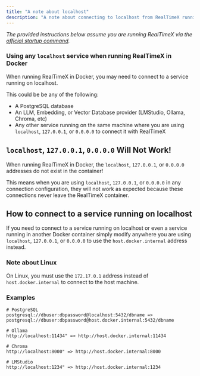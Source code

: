 ```yaml
---
title: "A note about localhost"
description: "A note about connecting to localhost from RealTimeX running in Docker"
---
```


_The provided instructions below assume you are running RealTimeX via the [official startup command](quickstart)._

### Using any `localhost` service when running RealTimeX in Docker

When running RealTimeX in Docker, you may need to connect to a service running on localhost.

This could be be any of the following:
- A PostgreSQL database
- An LLM, Embedding, or Vector Database provider (LMStudio, Ollama, Chroma, etc)
- Any other service running on the same machine where you are using `localhost`, `127.0.0.1`, or `0.0.0.0` to connect it with RealTimeX

## `localhost`, `127.0.0.1`, `0.0.0.0` Will Not Work!

When running RealTimeX in Docker, the `localhost`, `127.0.0.1`, or `0.0.0.0` addresses do not exist in the container!

This means when you are using `localhost`, `127.0.0.1`, or `0.0.0.0` in any connection configuration, they will not work as expected because these connections never leave the RealTimeX container.

## How to connect to a service running on localhost

If you need to connect to a service running on localhost or even a service running in another Docker container simply
modify anywhere you are using `localhost`, `127.0.0.1`, or `0.0.0.0` to use the `host.docker.internal` address instead.

### Note about Linux

On Linux, you must use the `172.17.0.1` address instead of `host.docker.internal` to connect to the host machine.


### Examples

```text copy showLineNumbers
# PostgreSQL
postgresql://dbuser:dbpassword@localhost:5432/dbname => postgresql://dbuser:dbpassword@host.docker.internal:5432/dbname

# Ollama
http://localhost:11434" => http://host.docker.internal:11434

# Chroma
http://localhost:8000" => http://host.docker.internal:8000

# LMStudio
http://localhost:1234" => http://host.docker.internal:1234
```